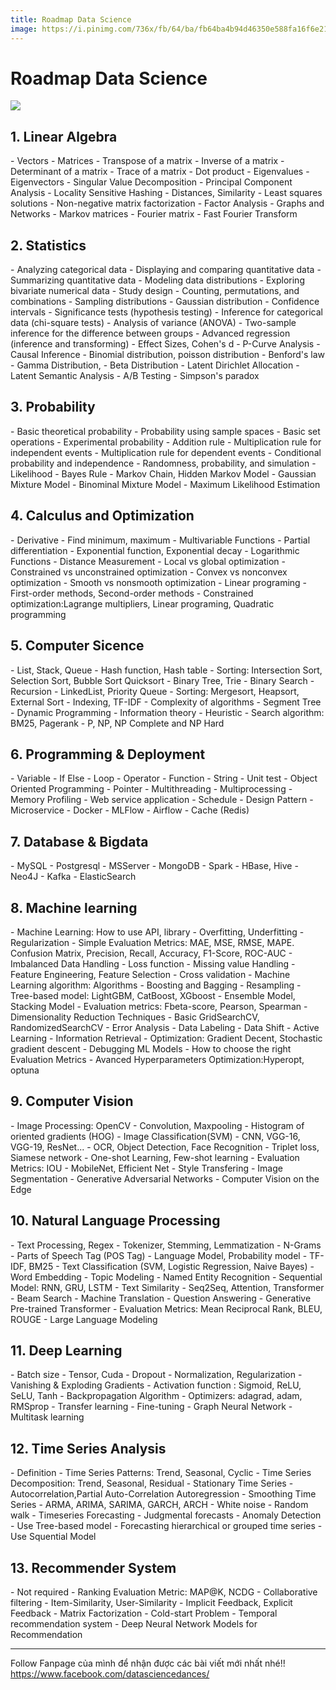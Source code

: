 ```yaml
---
title: Roadmap Data Science
image: https://i.pinimg.com/736x/fb/64/ba/fb64ba4b94d46350e588fa16f6e21189.jpg
---
```



# Roadmap Data Science

![](https://i.pinimg.com/736x/fb/64/ba/fb64ba4b94d46350e588fa16f6e21189.jpg)


## 1. Linear Algebra

<Tabs groupId='level'>
  <TabItem value="apple" label="Beginner" default>
    - Vectors
    - Matrices
    - Transpose of a matrix
    - Inverse of a matrix
    - Determinant of a matrix
    - Trace of a matrix
    - Dot product
    - Eigenvalues
    - Eigenvectors
  </TabItem>
  <TabItem value="orange" label="Intermediate">
    - Singular Value Decomposition
    - Principal Component Analysis
    - Locality Sensitive Hashing
    - Distances, Similarity
    - Least squares solutions
    - Non-negative matrix factorization
    - Factor Analysis
  </TabItem>
  <TabItem value="banana" label="Advanced">
    - Graphs and Networks
    - Markov matrices
    - Fourier matrix
    - Fast Fourier Transform
  </TabItem>
</Tabs>

## 2. Statistics

<Tabs groupId='level'>
  <TabItem value="apple" label="Beginner" default>
    - Analyzing categorical data
    - Displaying and comparing quantitative data
    - Summarizing quantitative data
    - Modeling data distributions
    - Exploring bivariate numerical data
    - Study design
    - Counting, permutations, and combinations
    - Sampling distributions
    - Gaussian distribution
    - Confidence intervals
    - Significance tests (hypothesis testing)
  </TabItem>
  <TabItem value="orange" label="Intermediate">
    - Inference for categorical data (chi-square tests)
    - Analysis of variance (ANOVA)
    - Two-sample inference for the difference between groups
    - Advanced regression (inference and transforming)
    - Effect Sizes, Cohen's d
    - P-Curve Analysis
    - Causal Inference
    - Binomial distribution, poisson distribution
  </TabItem>
  <TabItem value="banana" label="Advanced">
    - Benford's law
    - Gamma Distribution,  
    - Beta Distribution
    - Latent Dirichlet Allocation
    - Latent Semantic Analysis
    - A/B Testing
    - Simpson's paradox
  </TabItem>
</Tabs>


## 3. Probability

<Tabs groupId='level'>
  <TabItem value="apple" label="Beginner" default>
    - Basic theoretical probability
    - Probability using sample spaces
    - Basic set operations
    - Experimental probability
    - Addition rule
    - Multiplication rule for independent events
    - Multiplication rule for dependent events
    - Conditional probability and independence
  </TabItem>
  <TabItem value="orange" label="Intermediate">
    - Randomness, probability, and simulation
    - Likelihood
    - Bayes Rule
    - Markov Chain, Hidden Markov Model
    - Gaussian Mixture Model
    - Binominal Mixture Model
    - Maximum Likelihood Estimation  
  </TabItem>
  <TabItem value="banana" label="Advanced">
  </TabItem>
</Tabs>

## 4. Calculus and Optimization

<Tabs groupId='level'>
  <TabItem value="apple" label="Beginner" default>
    - Derivative
    - Find minimum, maximum
    - Multivariable Functions
    - Partial differentiation
    - Exponential function, Exponential decay
    - Logarithmic Functions
    - Distance Measurement
  </TabItem>
  <TabItem value="orange" label="Intermediate">
  </TabItem>
  <TabItem value="banana" label="Advanced">
    - Local vs global optimization
    - Constrained vs unconstrained optimization
    - Convex vs nonconvex optimization
    - Smooth vs nonsmooth optimization
    - Linear programing
    - First-order methods, Second-order methods
    - Constrained optimization:Lagrange multipliers, Linear programing, Quadratic programming
  </TabItem>
</Tabs>

## 5. Computer Sicence

<Tabs groupId='level'>
  <TabItem value="apple" label="Beginner" default>
    - List, Stack, Queue
    - Hash function, Hash table
    - Sorting: Intersection Sort, Selection Sort,  Bubble Sort Quicksort
    - Binary Tree, Trie
    - Binary Search
    - Recursion
  </TabItem>
  <TabItem value="orange" label="Intermediate">
    - LinkedList, Priority Queue
    - Sorting: Mergesort, Heapsort, External Sort
    - Indexing, TF-IDF 
    - Complexity of algorithms
  </TabItem>
  <TabItem value="banana" label="Advanced">
    - Segment Tree
    - Dynamic Programming
    - Information theory
    - Heuristic
    - Search algorithm:  BM25, Pagerank
    - P, NP, NP Complete and NP Hard
  </TabItem>
</Tabs>

## 6. Programming & Deployment

<Tabs groupId='level'>
  <TabItem value="apple" label="Beginner" default>
    - Variable
    - If Else
    - Loop
    - Operator
    - Function
    - String
    - Unit test
  </TabItem>
  <TabItem value="orange" label="Intermediate">
    - Object Oriented Programming
    - Pointer
    - Multithreading
    - Multiprocessing
    - Memory Profiling
    - Web service application
    - Schedule
  </TabItem>
  <TabItem value="banana" label="Advanced">
    - Design Pattern
    - Microservice
    - Docker
    - MLFlow
    - Airflow
    - Cache (Redis)
  </TabItem>
</Tabs>

## 7. Database & Bigdata

<Tabs groupId='level'>
  <TabItem value="apple" label="Beginner" default>
    - MySQL
    - Postgresql
    - MSServer
  </TabItem>
  <TabItem value="orange" label="Intermediate">
    - MongoDB
    - Spark
    - HBase, Hive
    - Neo4J
    - Kafka
    - ElasticSearch
  </TabItem>
  <TabItem value="banana" label="Advanced">
  </TabItem>
</Tabs>


## 8. Machine learning

<Tabs groupId='level'>
  <TabItem value="apple" label="Beginner" default>
    - Machine Learning: How to use API, library
    - Overfitting, Underfitting
    - Regularization
    - Simple Evaluation Metrics: MAE, MSE, RMSE, MAPE. Confusion Matrix, Precision, Recall, Accuracy, F1-Score, ROC-AUC
    - Imbalanced Data Handling
    - Loss function
    - Missing value Handling
    - Feature Engineering, Feature Selection
    - Cross validation
  </TabItem>
  <TabItem value="orange" label="Intermediate">
    - Machine Learning algorithm: Algorithms
    - Boosting and Bagging
    - Resampling
    - Tree-based model: LightGBM, CatBoost, XGboost
    - Ensemble Model, Stacking Model
    - Evaluation metrics: Fbeta-score, Pearson, Spearman
    - Dimensionality Reduction Techniques
    - Basic GridSearchCV, RandomizedSearchCV
  </TabItem>
  <TabItem value="banana" label="Advanced">
    - Error Analysis
    - Data Labeling
    - Data Shift
    - Active Learning
    - Information Retrieval
    - Optimization: Gradient Decent,  Stochastic gradient descent
    - Debugging ML Models
    - How to choose the right Evaluation Metrics
    - Avanced Hyperparameters Optimization:Hyperopt, optuna
  </TabItem>
</Tabs>

## 9. Computer Vision

<Tabs groupId='level'>
  <TabItem value="apple" label="Beginner" default>
    - Image Processing: OpenCV
    - Convolution, Maxpooling
    - Histogram of oriented gradients (HOG)
    - Image Classification(SVM)
  </TabItem>
  <TabItem value="orange" label="Intermediate">
    - CNN, VGG-16, VGG-19, ResNet...
    - OCR, Object Detection, Face Recognition
    - Triplet loss, Siamese network
    - One-shot Learning, Few-shot learning
    - Evaluation Metrics: IOU
  </TabItem>
  <TabItem value="banana" label="Advanced">
    - MobileNet, Efficient Net
    - Style Transfering
    - Image Segmentation
    - Generative Adversarial Networks
    - Computer Vision on the Edge
  </TabItem>
</Tabs>


## 10. Natural Language Processing

<Tabs groupId='level'>
  <TabItem value="apple" label="Beginner" default>
    - Text Processing, Regex
    - Tokenizer, Stemming, Lemmatization
    - N-Grams
    - Parts of Speech Tag (POS Tag)
    - Language Model, Probability model
    - TF-IDF, BM25
    - Text Classification (SVM, Logistic Regression, Naive Bayes)
  </TabItem>
  <TabItem value="orange" label="Intermediate">
    - Word Embedding
    - Topic Modeling
    - Named Entity Recognition
    - Sequential Model: RNN,  GRU, LSTM
    - Text Similarity
  </TabItem>
  <TabItem value="banana" label="Advanced">
    - Seq2Seq, Attention, Transformer
    - Beam Search
    - Machine Translation
    - Question Answering
    - Generative Pre-trained Transformer
    - Evaluation Metrics: Mean Reciprocal Rank, BLEU, ROUGE
    - Large Language Modeling
  </TabItem>
</Tabs>


## 11. Deep Learning

<Tabs groupId='level'>
  <TabItem value="apple" label="Beginner" default>
    - Batch size
    - Tensor, Cuda
    - Dropout
    - Normalization, Regularization
    - Vanishing & Exploding Gradients
    - Activation function : Sigmoid, ReLU, SeLU, Tanh
    - Backpropagation Algorithm
  </TabItem>
  <TabItem value="orange" label="Intermediate">
    - Optimizers:  adagrad, adam, RMSprop
    - Transfer learning
    - Fine-tuning
  </TabItem>
  <TabItem value="banana" label="Advanced">
    - Graph Neural Network
    - Multitask learning
  </TabItem>
</Tabs>

## 12. Time Series Analysis

<Tabs groupId='level'>
  <TabItem value="apple" label="Beginner" default>
    - Definition
    - Time Series Patterns: Trend, Seasonal, Cyclic
    - Time Series Decomposition: Trend, Seasonal, Residual
    - Stationary Time Series
    - Autocorrelation,Partial Auto-Correlation Autoregression
    - Smoothing Time Series
    - ARMA, ARIMA, SARIMA, GARCH, ARCH
  </TabItem>
  <TabItem value="orange" label="Intermediate">
    - White noise
    - Random walk
    - Timeseries Forecasting
    - Judgmental forecasts
    - Anomaly Detection
    - Use Tree-based model
  </TabItem>
  <TabItem value="banana" label="Advanced">
    - Forecasting hierarchical or grouped time series
    - Use Squential Model
  </TabItem>
</Tabs>

## 13. Recommender System

<Tabs groupId='level'>
  <TabItem value="apple" label="Beginner" default>
   - Not required
  </TabItem>
  <TabItem value="orange" label="Intermediate">
    - Ranking Evaluation Metric: MAP@K, NCDG
    - Collaborative filtering
    - Item-Similarity, User-Similarity
    - Implicit Feedback, Explicit Feedback
    - Matrix Factorization
    - Cold-start Problem
  </TabItem>
  <TabItem value="banana" label="Advanced">
    - Temporal recommendation system
    - Deep Neural Network Models for Recommendation
  </TabItem>
</Tabs>


---
Follow Fanpage của mình để nhận được các bài viết mới nhất nhé!!  https://www.facebook.com/datasciencedances/
